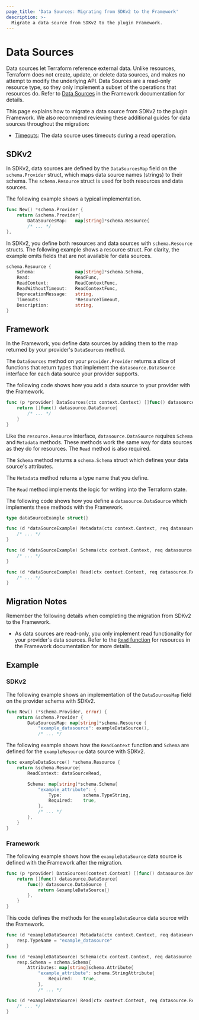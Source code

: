 ```yaml
---
page_title: 'Data Sources: Migrating from SDKv2 to the Framework'
description: >-
  Migrate a data source from SDKv2 to the plugin Framework.
---
```


# Data Sources

Data sources let Terraform reference external data. Unlike resources, Terraform does not create, update, or delete
data sources, and makes no attempt to modify the underlying API. Data Sources are a read-only resource type, so they
only implement a subset of the operations that resources do. Refer to [Data Sources](/terraform/plugin/framework/data-sources)
in the Framework documentation for details.

This page explains how to migrate a data source from SDKv2 to the plugin Framework. We also recommend reviewing these additional guides for data sources throughout the migration:
- [Timeouts](/terraform/plugin/framework/migrating/data-sources/timeouts): The data source uses timeouts during a read operation.

## SDKv2

In SDKv2, data sources are defined by the `DataSourcesMap` field on the `schema.Provider` struct, which maps data source
names (strings) to their schema. The `schema.Resource` struct is used for both resources and data sources.

The following example shows a typical implementation.

```go
func New() *schema.Provider {
    return &schema.Provider{
        DataSourcesMap:   map[string]*schema.Resource{
        /* ... */
},
```

In SDKv2, you define both resources and data sources with `schema.Resource` structs. The following example shows a
resource struct. For clarity, the example omits fields that are not available for data sources.

```go
schema.Resource {
    Schema:               map[string]*schema.Schema,
    Read:                 ReadFunc,
    ReadContext:          ReadContextFunc,
    ReadWithoutTimeout:   ReadContextFunc,
    DeprecationMessage:   string,
    Timeouts:             *ResourceTimeout,
    Description:          string,
}
```

## Framework

In the Framework, you define data sources by adding them to the map returned by your provider's `DataSources` method.

The `DataSources` method on your `provider.Provider` returns a slice of functions that return types
that implement the `datasource.DataSource` interface for each data source your provider supports.

The following code shows how you add a data source to your provider with the Framework.

```go
func (p *provider) DataSources(ctx context.Context) []func() datasource.DataSource {
    return []func() datasource.DataSource{
        /* ... */
    }
}
```

Like the `resource.Resource` interface, `datasource.DataSource` requires `Schema` and `Metadata` methods.
These methods work the same way for data sources as they do for resources. The `Read` method is also required.

The `Schema` method returns a `schema.Schema` struct which defines your data source's attributes.

The `Metadata` method returns a type name that you define.

The `Read` method implements the logic for writing into the Terraform state.

The following code shows how you define a `datasource.DataSource` which implements these methods with the
Framework.

```go
type dataSourceExample struct{}

func (d *dataSourceExample) Metadata(ctx context.Context, req datasource.MetadataRequest, resp *datasource.MetadataResponse) {
    /* ... */
}

func (d *dataSourceExample) Schema(ctx context.Context, req datasource.SchemaRequest, resp *datasource.SchemaResponse) {
    /* ... */
}

func (d *dataSourceExample) Read(ctx context.Context, req datasource.ReadRequest, resp *datasource.ReadResponse) {
    /* ... */
}
```

## Migration Notes

Remember the following details when completing the migration from SDKv2 to the Framework.

- As data sources are read-only, you only implement read functionality for your provider's data sources. Refer to the
[`Read` function](/terraform/plugin/framework/resources#read) for resources in the Framework documentation for more details.

## Example

### SDKv2

The following example shows an implementation of the `DataSourcesMap` field on the provider
schema with SDKv2.

```go
func New() (*schema.Provider, error) {
    return &schema.Provider {
        DataSourcesMap: map[string]*schema.Resource {
            "example_datasource": exampleDataSource(),
            /* ... */
```

The following example shows how the `ReadContext` function and `Schema` are defined for
the `exampleResource` data source with SDKv2.

```go
func exampleDataSource() *schema.Resource {
    return &schema.Resource{
        ReadContext: dataSourceRead,

        Schema: map[string]*schema.Schema{
            "example_attribute": {
                Type:        schema.TypeString,
                Required:    true,
            },
            /* ... */
        },
    }
}
```

### Framework

The following example shows how the `exampleDataSource` data source is defined with the Framework after
the migration.

```go
func (p *provider) DataSources(context.Context) []func() datasource.DataSource {
    return []func() datasource.DataSource{
        func() datasource.DataSource {
            return &exampleDataSource{}
        },
    }
}
```

This code defines the methods for the `exampleDataSource` data source with the
Framework.

```go
func (d *exampleDataSource) Metadata(ctx context.Context, req datasource.MetadataRequest, resp *datasource.MetadataResponse) {
    resp.TypeName = "example_datasource"
}

func (d *exampleDataSource) Schema(ctx context.Context, req datasource.SchemaRequest, resp *datasource.SchemaResponse) {
    resp.Schema = schema.Schema{
        Attributes: map[string]schema.Attribute{
            "example_attribute": schema.StringAttribute{
                Required:    true,
            },
            /* ... */

func (d *exampleDataSource) Read(ctx context.Context, req datasource.ReadRequest, resp *datasource.ReadResponse) {
    /* ... */
}
```
